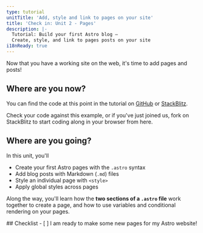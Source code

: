 ```yaml
---
type: tutorial
unitTitle: 'Add, style and link to pages on your site'
title: 'Check in: Unit 2 - Pages'
description: |-
  Tutorial: Build your first Astro blog —
  Create, style, and link to pages posts on your site
i18nReady: true
---
```



Now that you have a working site on the web, it's time to add pages and posts!

## Where are you now?

You can find the code at this point in the tutorial on [GitHub](https://github.com/withastro/blog-tutorial-demo/tree/unit-2/start) or
[StackBlitz](https://stackblitz.com/github/withastro/blog-tutorial-demo/tree/unit-2/start?file=src/pages/index.astro).

Check your code against this example, or if you've just joined us, fork on StackBlitz to start coding along in your browser from here.

## Where are you going?

In this unit, you'll
- Create your first Astro pages with the `.astro` syntax
- Add blog posts with Markdown (`.md`) files
- Style an individual page with `<style>` 
- Apply global styles across pages

 Along the way, you'll learn how the **two sections of a `.astro` file**  work together to create a page, and how to use variables and conditional rendering on your pages.

<Box icon="check-list">
## Checklist

<Checklist>
- [ ] I am ready to make some new pages for my Astro website!
</Checklist>
</Box>
